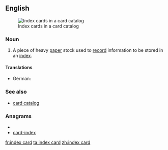 ==English==
[[Image:LA2-katalogkort.jpg|thumb|right|Index cards in a card catalog]]
===Noun===
{{en-noun}}

# A piece of heavy [[paper]] stock used to [[record]] information to be stored in an [[index]].

====Translations====
{{trans-top|piece of heavy paper stock used to record information to be stored in an index}}
* German: {{t+|de|Karteikarte|f}}
{{trans-mid}}
{{trans-bottom}}

===See also===
* [[card catalog]]

===Anagrams===
* {{alphagram|acddeinrx}}
* [[card-index#English|card-index]]

[[fr:index card]]
[[ta:index card]]
[[zh:index card]]